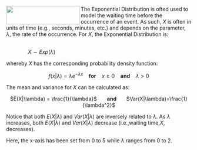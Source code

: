<img src="http://myweb.polyu.edu.hk/~iclychow/exponent2.gif" width="200" height="50" align="left">

The Exponential Distribution is ofted used to model the waiting time before the occurrence of an event. As such, $X$ is often in units of time (e.g., seconds, minutes, etc.) and depends on the parameter, $\lambda$, the rate of the occurrence. For $X$, the Exponential Distribution is:

&nbsp;&nbsp;&nbsp;&nbsp;&nbsp;&nbsp;&nbsp;&nbsp;&nbsp;&nbsp;&nbsp;&nbsp;&nbsp;&nbsp;&nbsp;&nbsp;&nbsp;&nbsp;&nbsp;&nbsp;&nbsp;&nbsp;&nbsp;&nbsp;&nbsp;&nbsp;&nbsp;&nbsp;&nbsp;&nbsp;&nbsp;&nbsp;&nbsp;&nbsp;&nbsp;&nbsp;&nbsp;&nbsp;&nbsp;&nbsp;&nbsp;&nbsp;&nbsp;&nbsp;&nbsp;&nbsp;&nbsp;&nbsp;&nbsp;&nbsp;&nbsp;&nbsp;&nbsp;&nbsp;&nbsp;&nbsp;&nbsp;&nbsp;&nbsp;&nbsp;&nbsp;&nbsp;&nbsp;&nbsp;&nbsp;&nbsp;&nbsp;&nbsp;&nbsp;&nbsp;&nbsp;&nbsp;&nbsp;&nbsp;&nbsp;&nbsp;&nbsp;&nbsp;&nbsp;&nbsp;&nbsp;&nbsp;&nbsp;&nbsp;&nbsp;&nbsp;&nbsp;&nbsp;&nbsp;&nbsp;&nbsp;&nbsp;&nbsp;&nbsp;&nbsp;&nbsp;&nbsp;&nbsp;&nbsp;&nbsp;&nbsp;&nbsp;&nbsp;&nbsp;&nbsp;&nbsp;&nbsp;&nbsp;&nbsp;&nbsp;&nbsp;&nbsp;&nbsp;&nbsp;&nbsp;&nbsp;&nbsp;&nbsp;&nbsp;&nbsp;&nbsp;&nbsp;&nbsp;&nbsp;&nbsp;&nbsp;&nbsp;&nbsp;&nbsp;&nbsp;&nbsp;&nbsp;&nbsp;&nbsp;&nbsp;&nbsp;&nbsp;&nbsp;&nbsp;&nbsp;&nbsp;&nbsp;&nbsp;$X \sim Exp(\lambda)$

whereby $X$ has the corresponding probability density function:

<center>$f(x|\lambda) = \lambda e^{-\lambda x}$ &nbsp;&nbsp; <b>for</b> &nbsp;&nbsp; $x \geq 0$ &nbsp;&nbsp; <b>and</b> &nbsp;&nbsp; $\lambda > 0$ </center>

The mean and variance for $X$ can be calculated as:

<center> $E(X|\lambda) = \frac{1}{\lambda}$ &nbsp;&nbsp;&nbsp;&nbsp;&nbsp; <b> and </b> &nbsp;&nbsp;&nbsp;&nbsp;&nbsp; $Var(X|\lambda)=\frac{1}{\lambda^2}$ </center>

Notice that both $E(X|\lambda)$ and $Var(X|\lambda)$ are inversely related to $\lambda$. As $\lambda$ increases, both $E(X|\lambda)$ and $Var(X|\lambda)$ decrease (i.e.,waiting time,$X$, decreases).

Here, the x-axis has been set from 0 to 5 while $\lambda$ ranges from 0 to 2.